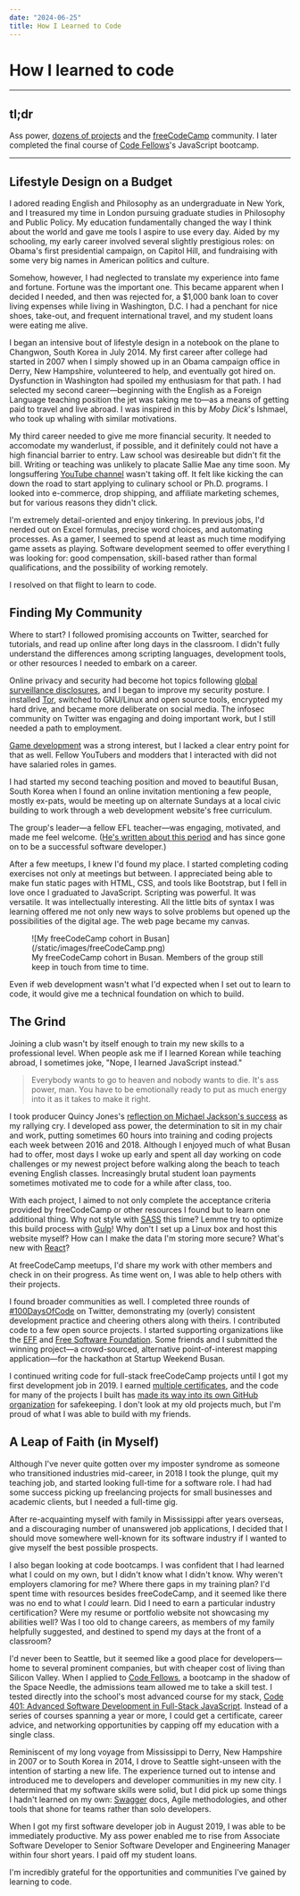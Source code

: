 ```yaml
---
date: "2024-06-25"
title: How I Learned to Code
---
```


# How I learned to code

---

## tl;dr

Ass power,
[dozens of projects](https://github.com/orgs/CharmedSatyr-freeCodeCamp/repositories?type=all)
and the [freeCodeCamp](https://www.freeCodeCamp.org) community. I later
completed the final course of [Code Fellows](https://www.codefellows.org/)'s
JavaScript bootcamp.

---

## Lifestyle Design on a Budget

I adored reading English and Philosophy as an undergraduate in New York, and I
treasured my time in London pursuing graduate studies in Philosophy and Public
Policy. My education fundamentally changed the way I think about the world and
gave me tools I aspire to use every day. Aided by my schooling, my early career
involved several slightly prestigious roles: on Obama's first presidential
campaign, on Capitol Hill, and fundraising with some very big names in American
politics and culture.

Somehow, however, I had neglected to translate my experience into fame and
fortune. Fortune was the important one. This became apparent when I decided I
needed, and then was rejected for, a $1,000 bank loan to cover living expenses
while living in Washington, D.C. I had a penchant for nice shoes, take-out, and
frequent international travel, and my student loans were eating me alive.

I began an intensive bout of lifestyle design in a notebook on the plane to
Changwon, South Korea in July 2014. My first career after college had started in
2007 when I simply showed up in an Obama campaign office in Derry, New
Hampshire, volunteered to help, and eventually got hired on. Dysfunction in
Washington had spoiled my enthusiasm for that path. I had selected my second
career—beginning with the English as a Foreign Language teaching position the
jet was taking me to—as a means of getting paid to travel and live abroad. I was
inspired in this by _Moby Dick_'s Ishmael, who took up whaling with similar
motivations.

My third career needed to give me more financial security. It needed to
accomodate my wanderlust, if possible, and it definitely could not have a high
financial barrier to entry. Law school was desireable but didn't fit the bill.
Writing or teaching was unlikely to placate Sallie Mae any time soon. My
longsuffering [YouTube channel](https://www.youtube.com/user/wenwrendogaming)
wasn't taking off. It felt like kicking the can down the road to start applying
to culinary school or Ph.D. programs. I looked into e-commerce, drop shipping,
and affiliate marketing schemes, but for various reasons they didn't click.

I'm extremely detail-oriented and enjoy tinkering. In previous jobs, I'd nerded
out on Excel formulas, precise word choices, and automating processes. As a
gamer, I seemed to spend at least as much time modifying game assets as playing.
Software development seemed to offer everything I was looking for: good
compensation, skill-based rather than formal qualifications, and the possibility
of working remotely.

I resolved on that flight to learn to code.

## Finding My Community

Where to start? I followed promising accounts on Twitter, searched for
tutorials, and read up online after long days in the classroom. I didn't fully
understand the differences among scripting languages, development tools, or
other resources I needed to embark on a career.

Online privacy and security had become hot topics following
[global surveillance disclosures](https://en.wikipedia.org/wiki/2010s_global_surveillance_disclosures),
and I began to improve my security posture. I installed
[Tor](https://www.torproject.org/), switched to GNU/Linux and open source tools,
encrypted my hard drive, and became more deliberate on social media. The infosec
community on Twitter was engaging and doing important work, but I still needed a
path to employment.

[Game development](/games) was a strong interest, but I lacked a clear entry
point for that as well. Fellow YouTubers and modders that I interacted with did
not have salaried roles in games.

I had started my second teaching position and moved to beautiful Busan, South
Korea when I found an online invitation mentioning a few people, mostly ex-pats,
would be meeting up on alternate Sundays at a local civic building to work
through a web development website's free curriculum.

The group's leader—a fellow EFL teacher—was engaging, motivated, and made me
feel welcome.
([He's written about this period](https://www.freecodecamp.org/news/south-korea-will-pay-you-to-learn-coding-5947fa625659/)
and has since gone on to be a successful software developer.)

After a few meetups, I knew I'd found my place. I started completing coding
exercises not only at meetings but between. I appreciated being able to make fun
static pages with HTML, CSS, and tools like Bootstrap, but I fell in love once I
graduated to JavaScript. Scripting was powerful. It was versatile. It was
intellectually interesting. All the little bits of syntax I was learning offered
me not only new ways to solve problems but opened up the possibilities of the
digital age. The web page became my canvas.

<figure>
	![My freeCodeCamp cohort in Busan](/static/images/freeCodeCamp.png)
	<figcaption>
		My freeCodeCamp cohort in Busan. Members of the group still keep in touch
		from time to time.
	</figcaption>
</figure>

Even if web development wasn't what I'd expected when I set out to learn to
code, it would give me a technical foundation on which to build.

## The Grind

Joining a club wasn't by itself enough to train my new skills to a professional
level. When people ask me if I learned Korean while teaching abroad, I sometimes
joke, "Nope, I learned JavaScript instead."

> Everybody wants to go to heaven and nobody wants to die. It's ass power, man.
> You have to be emotionally ready to put as much energy into it as it takes to
> make it right.

I took producer Quincy Jones's
[reflection on Michael Jackson's success](https://www.worldradiohistory.com/Archive-All-Music/Musician/1980/1981/Musician-1981-09.pdf)
as my rallying cry. I developed ass power, the determination to sit in my chair
and work, putting sometimes 60 hours into training and coding projects each week
between 2016 and 2018. Although I enjoyed much of what Busan had to offer, most
days I woke up early and spent all day working on code challenges or my newest
project before walking along the beach to teach evening English classes.
Increasingly brutal student loan payments sometimes motivated me to code for a
while after class, too.

With each project, I aimed to not only complete the acceptance criteria provided
by freeCodeCamp or other resources I found but to learn one additional thing.
Why not style with [SASS](https://sass-lang.com/) this time? Lemme try to
optimize this build process with [Gulp](https://gulpjs.com/)! Why don't I set up
a Linux box and host this website myself? How can I make the data I'm storing
more secure? What's new with [React](https://react.dev/)?

At freeCodeCamp meetups, I'd share my work with other members and check in on
their progress. As time went on, I was able to help others with their projects.

I found broader communities as well. I completed three rounds of
[#100DaysOfCode](https://x.com/hashtag/100daysofcode) on Twitter, demonstrating
my (overly) consistent development practice and cheering others along with
theirs. I contributed code to a few open source projects. I started supporting
organizations like the [EFF](https://www.eff.org) and
[Free Software Foundation](https://fsf.org). Some friends and I submitted the
winning project—a crowd-sourced, alternative point-of-interest mapping
application—for the hackathon at Startup Weekend Busan.

I continued writing code for full-stack freeCodeCamp projects until I got my
first development job in 2019. I earned
[multiple certificates](https://www.freecodecamp.org/charmedsatyr), and the code
for many of the projects I built has
[made its way into its own GitHub organization](https://github.com/CharmedSatyr-freeCodeCamp)
for safekeeping. I don't look at my old projects much, but I'm proud of what I
was able to build with my friends.

## A Leap of Faith (in Myself)

Although I've never quite gotten over my imposter syndrome as someone who
transitioned industries mid-career, in 2018 I took the plunge, quit my teaching
job, and started looking full-time for a software role. I had had some success
picking up freelancing projects for small businesses and academic clients, but I
needed a full-time gig.

After re-acquainting myself with family in Mississippi after years overseas, and
a discouraging number of unanswered job applications, I decided that I should
move somewhere well-known for its software industry if I wanted to give myself
the best possible prospects.

I also began looking at code bootcamps. I was confident that I had learned what
I could on my own, but I didn't know what I didn't know. Why weren't employers
clamoring for me? Where there gaps in my training plan? I'd spent time with
resources besides freeCodeCamp, and it seemed like there was no end to what I
_could_ learn. Did I need to earn a particular industry certification? Were my
resume or portfolio website not showcasing my abilities well? Was I too old to
change careers, as members of my family helpfully suggested, and destined to
spend my days at the front of a classroom?

I'd never been to Seattle, but it seemed like a good place for developers—home
to several prominent companies, but with cheaper cost of living than Silicon
Valley. When I applied to [Code Fellows](https://www.codefellows.org/), a
bootcamp in the shadow of the Space Needle, the admissions team allowed me to
take a skill test. I tested directly into the school's most advanced course for
my stack,
[Code 401: Advanced Software Development in Full-Stack JavaScript](https://www.codefellows.org/courses/code-401/advanced-software-development-in-full-stack-javascript/).
Instead of a series of courses spanning a year or more, I could get a
certificate, career advice, and networking opportunities by capping off my
education with a single class.

Reminiscent of my long voyage from Mississippi to Derry, New Hampshire in 2007
or to South Korea in 2014, I drove to Seattle sight-unseen with the intention of
starting a new life. The experience turned out to intense and introduced me to
developers and developer communities in my new city. I determined that my
software skills were solid, but I did pick up some things I hadn't learned on my
own: [Swagger](https://swagger.io/) docs, Agile methodologies, and other tools
that shone for teams rather than solo developers.

When I got my first software developer job in August 2019, I was able to be
immediately productive. My ass power enabled me to rise from Associate Software
Developer to Senior Software Developer and Engineering Manager within four short
years. I paid off my student loans.

I'm incredibly grateful for the opportunities and communities I've gained by
learning to code.
